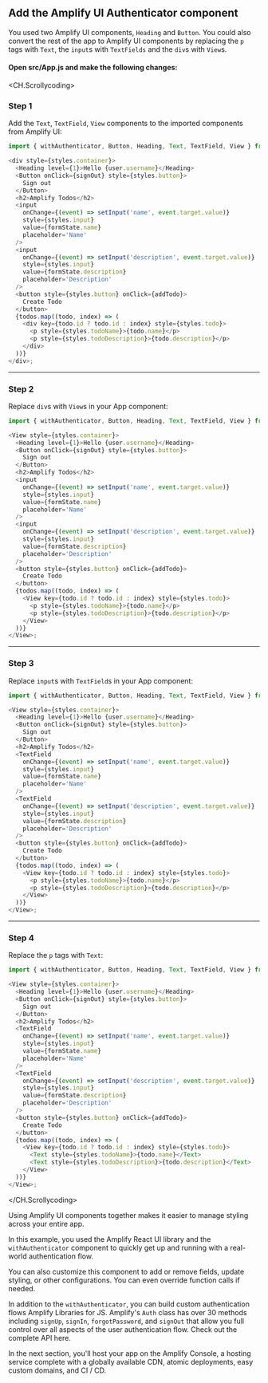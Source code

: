 ## Add the Amplify UI Authenticator component

You used two Amplify UI components, `Heading` and `Button`. You could also convert the rest of the app to Amplify UI components by replacing the `p` tags with `Text`, the `input`s with `TextFields` and the `div`s with `View`s.

#### Open src/App.js and make the following changes:

<CH.Scrollycoding>

### Step 1

Add the `Text`, `TextField`, `View` components to the imported components from Amplify UI:

```js app.js focus=1:1
import { withAuthenticator, Button, Heading, Text, TextField, View } from '@aws-amplify/ui-react';

<div style={styles.container}>
  <Heading level={1}>Hello {user.username}</Heading>
  <Button onClick={signOut} style={styles.button}>
    Sign out
  </Button>
  <h2>Amplify Todos</h2>
  <input
    onChange={(event) => setInput('name', event.target.value)}
    style={styles.input}
    value={formState.name}
    placeholder='Name'
  />
  <input
    onChange={(event) => setInput('description', event.target.value)}
    style={styles.input}
    value={formState.description}
    placeholder='Description'
  />
  <button style={styles.button} onClick={addTodo}>
    Create Todo
  </button>
  {todos.map((todo, index) => (
    <div key={todo.id ? todo.id : index} style={styles.todo}>
      <p style={styles.todoName}>{todo.name}</p>
      <p style={styles.todoDescription}>{todo.description}</p>
    </div>
  ))}
</div>;
```

---

### Step 2

Replace `div`s with `View`s in your App component:

```js app.js focus=3,25
import { withAuthenticator, Button, Heading, Text, TextField, View } from '@aws-amplify/ui-react';

<View style={styles.container}>
  <Heading level={1}>Hello {user.username}</Heading>
  <Button onClick={signOut} style={styles.button}>
    Sign out
  </Button>
  <h2>Amplify Todos</h2>
  <input
    onChange={(event) => setInput('name', event.target.value)}
    style={styles.input}
    value={formState.name}
    placeholder='Name'
  />
  <input
    onChange={(event) => setInput('description', event.target.value)}
    style={styles.input}
    value={formState.description}
    placeholder='Description'
  />
  <button style={styles.button} onClick={addTodo}>
    Create Todo
  </button>
  {todos.map((todo, index) => (
    <View key={todo.id ? todo.id : index} style={styles.todo}>
      <p style={styles.todoName}>{todo.name}</p>
      <p style={styles.todoDescription}>{todo.description}</p>
    </View>
  ))}
</View>;
```

---

### Step 3

Replace `input`s with `TextField`s in your App component:

```js app.js focus=9,15
import { withAuthenticator, Button, Heading, Text, TextField, View } from '@aws-amplify/ui-react';

<View style={styles.container}>
  <Heading level={1}>Hello {user.username}</Heading>
  <Button onClick={signOut} style={styles.button}>
    Sign out
  </Button>
  <h2>Amplify Todos</h2>
  <TextField
    onChange={(event) => setInput('name', event.target.value)}
    style={styles.input}
    value={formState.name}
    placeholder='Name'
  />
  <TextField
    onChange={(event) => setInput('description', event.target.value)}
    style={styles.input}
    value={formState.description}
    placeholder='Description'
  />
  <button style={styles.button} onClick={addTodo}>
    Create Todo
  </button>
  {todos.map((todo, index) => (
    <View key={todo.id ? todo.id : index} style={styles.todo}>
      <p style={styles.todoName}>{todo.name}</p>
      <p style={styles.todoDescription}>{todo.description}</p>
    </View>
  ))}
</View>;
```

---

### Step 4

Replace the `p` tags with `Text`:

```js app.js focus=26:27
import { withAuthenticator, Button, Heading, Text, TextField, View } from '@aws-amplify/ui-react';

<View style={styles.container}>
  <Heading level={1}>Hello {user.username}</Heading>
  <Button onClick={signOut} style={styles.button}>
    Sign out
  </Button>
  <h2>Amplify Todos</h2>
  <TextField
    onChange={(event) => setInput('name', event.target.value)}
    style={styles.input}
    value={formState.name}
    placeholder='Name'
  />
  <TextField
    onChange={(event) => setInput('description', event.target.value)}
    style={styles.input}
    value={formState.description}
    placeholder='Description'
  />
  <button style={styles.button} onClick={addTodo}>
    Create Todo
  </button>
  {todos.map((todo, index) => (
    <View key={todo.id ? todo.id : index} style={styles.todo}>
      <Text style={styles.todoName}>{todo.name}</Text>
      <Text style={styles.todoDescription}>{todo.description}</Text>
    </View>
  ))}
</View>;
```

</CH.Scrollycoding>

Using Amplify UI components together makes it easier to manage styling across your entire app.

In this example, you used the Amplify React UI library and the `withAuthenticator` component to quickly get up and running with a real-world authentication flow.

You can also customize this component to add or remove fields, update styling, or other configurations. You can even override function calls if needed.

In addition to the `withAuthenticator`, you can build custom authentication flows Amplify Libraries for JS. Amplify's `Auth` class has over 30 methods including `signUp`, `signIn`, `forgotPassword`, and `signOut` that allow you full control over all aspects of the user authentication flow. Check out the complete API here.

In the next section, you'll host your app on the Amplify Console, a hosting service complete with a globally available CDN, atomic deployments, easy custom domains, and CI / CD.

<div style={{ height: 999 }} />
